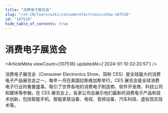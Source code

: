 ```yaml
---
title: "消费电子展览会"
slug: "/zh-CN/learn/wiki/consumerelectronicsshow-107518"
id: "107518"
hide_table_of_contents: true
---
```



<Breadcrumbs current="消费电子展览会" />

# 消费电子展览会

<ArticleMeta viewCount={107518} updatedAt={'2024-01-10 02:20:57'} />
<div className='border-solid border-b border-t-0 my-4 border-[var(--ifm-color-gray-300)]' />

消费电子展览会（Consumer Electronics Show，简称 CES）是全球最大的消费电子产品展览会之一，每年一月在美国拉斯维加斯举行。CES 展览会是全球消费电子行业的重要盛事，吸引了世界各地的消费电子制造商、软件开发商、科技公司和媒体等参展。在 CES 展览会上，各家公司会展示他们最新的消费电子产品和技术创新，包括智能手机、智能家居设备、电视、音频设备、汽车科技、虚拟现实技术等。
